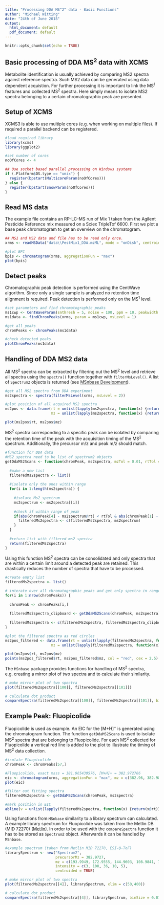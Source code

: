 ```yaml
---
title: "Processing DDA MS^2^ data - Basic Functions"
author: "Michael Witting"
date: "24th of June 2018"
output:
  html_document: default
  pdf_document: default
---
```


```r
knitr::opts_chunk$set(echo = TRUE)
```

## Basic processing of DDA MS^2^ data with XCMS

Metabolite identification is usually achieved by comparing MS2 spectra against reference spectra. Such MS2 data can be generated using data dependent acquistion. For further processing it is important to link the MS^1^ features and collected MS^2^ spectra. Here simply means to isolate MS2 spectra belonging to a certain chromatographic peak are presented.

## Setup of XCMS

XCMS3 is able to use multiple cores (e.g. when working on multiple files). If required a parallel backend can be registered.
```r
#load required library
library(xcms)
library(ggplot2)

#set number of cores
noOfCores <- 4

## Use socket based parallel processing on Windows systems
if (.Platform$OS.type == "unix") {
  register(bpstart(MulticoreParam(noOfCores)))
} else {
  register(bpstart(SnowParam(noOfCores)))
}
```

## Read MS data

The example file contains an RP-LC-MS run of Mix 1 taken from the Agilent Pesticide Reference mix measured on a Sciex TripleTof 6600. First we plot a base peak chromatogram to get an overview on the chromatogram.
```r
## MS1 and MS2 data and file has to be read only once.
xrms <- readMSData("data\\PestMix1_DDA.mzML", mode = "onDisk", centroided = TRUE)

#plot BPC
bpis <- chromatogram(xrms, aggregationFun = "max")
plot(bpis)
```

## Detect peaks

Chromatographic peak detection is performed using the CentWave algorithm. Since only a single sample is analyzed no retention time alignment is required. Peak detection is performed only on the MS^1^ level.

```r
#set parameters and find chromatographic peaks
ms1cwp <- CentWaveParam(snthresh = 5, noise = 100, ppm = 10, peakwidth = c(3,30))
ms1data <- findChromPeaks(xrms, param = ms1cwp, msLevel = 1)

#get all peaks
chromPeaks <- chromPeaks(ms1data)

#check detected peaks
plotChromPeaks(ms1data)

```

## Handling of DDA MS2 data

All MS^2^ spectra can be extracted by filtering out the MS^2^ level and retrieve all spectra using the <code>spectra()</code> function together with <code>filterMsLevel()</code>. A list of <code>Spectrum2</code> objects is returned (see [MSnbase Development](https://www.bioconductor.org/packages/devel/bioc/vignettes/MSnbase/inst/doc/MSnbase-development.html#27_spectrum_et_al:_classes_for_ms_spectra)).

```r
#get all MS2 spectra from DDA experiment
ms2spectra <- spectra(filterMsLevel(xrms, msLevel = 2))

#plot position of all acquired MS2 spectra
ms2pos <- data.frame(rt = unlist(lapply(ms2spectra, function(x) {return(x@rt)})),
                     mz = unlist(lapply(ms2spectra, function(x) {return(x@precursorMz)})))

plot(ms2pos$rt, ms2pos$mz)
```

MS^2^ spectra corresponding to a specific peak can be isolated by comparing the retention time of the peak with the acquisition timing of the MS^2^ spectrum. Additionally, the precursor m/z and peak m/z should match.

```r
#function for DDA data
#MS2 spectra need to be list of spectrum2 objects
getDdaMS2Scans <- function(chromPeak, ms2spectra, mzTol = 0.01, rtTol = 30) {
  
  #make a new list
  filteredMs2spectra <- list()
  
  #isolate only the ones within range
  for(i in 1:length(ms2spectra)) {
    
    #isolate Ms2 spectrum
    ms2spectrum <- ms2spectra[[i]]
    
    #check if within range of peak
    if(abs(chromPeak[4] - ms2spectrum@rt) < rtTol & abs(chromPeak[1] - ms2spectrum@precursorMz) < mzTol) {
      filteredMs2spectra <- c(filteredMs2spectra, ms2spectrum)
    }
  }
  
  #return list with filtered ms2 spectra
  return(filteredMs2spectra)
}

```

Using this function MS^2^ spectra can be consolidated and only spectra that are within a certain limit around a detected peak are retained. This drastically reduces the number of spectra that have to be processed.

```r
#create empty list
filteredMs2spectra <- list()

# interate over all chromatographic peaks and get only spectra in range of peaks
for(i in 1:nrow(chromPeaks)) {
  
  chromPeak <- chromPeaks[i,]
  
  filteredMs2spectra_clipboard <- getDdaMS2Scans(chromPeak, ms2spectra)
  
  filteredMs2spectra <- c(filteredMs2spectra, filteredMs2spectra_clipboard)
}

#plot the filtered spectra as red circles
ms2pos_filtered <- data.frame(rt = unlist(lapply(filteredMs2spectra, function(x) {return(x@rt)})),
                     mz = unlist(lapply(filteredMs2spectra, function(x) {return(x@precursorMz)})))

plot(ms2pos$rt, ms2pos$mz)
points(ms2pos_filtered$rt, ms2pos_filtered$mz, col = "red", cex = 2.5)
```

The <code>MSnbase</code> package provides functions for handling of MS^2^ spectra, e.g. creating a mirror plot of two spectra and to calculate their similarity.

```r
# make mirror plot of two spectra
plot(filteredMs2spectra[[100]], filteredMs2spectra[[101]])

# calculate dot product
compareSpectra(filteredMs2spectra[[100]], filteredMs2spectra[[101]], binSize = 0.01, fun = "dotproduct")
```


## Example Peak: Fluopicolide

Fluopicolide is used as example. An EIC for the [M+H]^+^ is generated using the chromatogram function. The function <code>getDdaMS2Scans</code> is used to isolate MS^2^ spectra that are belonging to Fluopicolide. For each MS^2^ collected for Fluopicolide a vertical red line is added to the plot to illustrate the timing of MS^2^ data collection.

```r
#isolate Fluopicolide
chromPeak <- chromPeaks[57,]

#Fluopicolide, exact mass = 381.965430576, [M+H]+ = 382.972706
eic <- chromatogram(xrms, aggregationFun = "max", mz = c(382.96, 382.98), rt = c(430,450))
plot(eic)

#filter out fitting spectra
filteredMs2spectra <- getDdaMS2Scans(chromPeak, ms2spectra)

#mark position in EIC
abline(v = unlist(lapply(filteredMs2spectra, function(x) {return(x@rt)})), col = "red")
```

Using functions from <code>MSnbase</code> similarity to a library spectrum can calculated. A example library spectrum for Fluopicolide was taken from the Metlin DB (MID 72270) ([Metlin](https://metlin.scripps.edu/)). In order to be used with the <code>compareSpectra</code> function it has to be stored as <code>Spectrum2</code> object. Afterwards it can be handled by <code>MSnbase</code>.

```r
#example spectrum (taken from Metlin MID 72270, ESI-Q-ToF)
librarySpectrum <- new("Spectrum2",
                       precursorMz = 382.9727,
                       mz = c(193.9949, 172.9555, 144.9603, 108.9841, 74.0161),
                       intensity = c(3, 100, 36, 10, 5),
                       centroided = TRUE)

# make mirror plot of two spectra
plot(filteredMs2spectra[[4]], librarySpectrum, xlim = c(50,400))

# calculate dot product
compareSpectra(filteredMs2spectra[[4]], librarySpectrum, binSize = 0.01, fun = "dotproduct")


```

